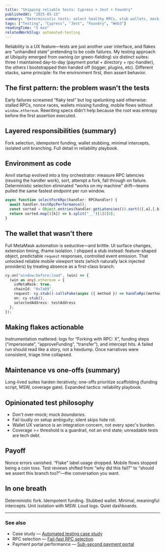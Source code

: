 ```yaml
---
title: "Shipping reliable tests: Cypress + Jest + Foundry"
publishedAt: "2025-05-15"
summary: "Deterministic tests: select healthy RPCs, stub wallets, mock external APIs, and wire coverage into CI."
tags: ["Testing", "Cypress", "Jest", "Foundry", "Web3"]
readingTime: "5 min"
relatedWorkSlug: automated-testing
---
```

Reliability is a UX feature—tests are just another user interface, and flakes are “unhandled state” pretending to be code failures. My testing approach at Ubiquity emerged from owning (or green-fielding) six distinct suites: three I maintained day-to-day (payment portal + directory + rpc-handler), the others I bootstrapped then handed off (logger, plugins, etc). Different stacks, same principle: fix the environment first, *then* assert behavior.

## The first pattern: the problem wasn't the tests
Early failures screamed “flaky test” but log spelunking said otherwise: stalled RPCs, nonce races, wallets missing funding, mobile flows without `window.ethereum`. Rewriting specs didn't help because the root was entropy before the first assertion executed.

## Layered responsibilities (summary)
Fork selection, idempotent funding, wallet stubbing, minimal intercepts, isolated unit branching. Full detail in reliability playbook.

## Environment as code
Anvil startup evolved into a tiny orchestrator: measure RPC latencies (reusing the handler work), sort, attempt a fork, fall through on failure. Deterministic selection eliminated “works on my machine” drift—teams pulled the same fastest endpoint per run window.

```ts
async function selectForkRpc(handler: RPCHandler) {
  await handler.testRpcPerformance();
  const sorted = Object.entries(handler.getLatencies()).sort(([,a],[,b]) => a - b);
  return sorted.map(([k]) => k.split("__")[1])[0];
}
```

## The wallet that wasn't there
Full MetaMask automation is seductive—and brittle. UI surface changes, extension timing, iframe isolation. I shipped a stub instead: feature-shaped object, predictable `request` responses, controlled event emission. That unlocked reliable mobile viewport tests (which naturally lack injected providers) by treating absence as a first-class branch.

```ts
cy.on("window:before:load", (win) => {
  (win as any).ethereum = {
    isMetaMask: true,
    chainId: "0x7a69",
    request: cy.stub().callsFake(async ({ method }) => handleRpc(method)),
    on: cy.stub(),
    selectedAddress: testAddress
  };
});
```

## Making flakes actionable
Instrumentation mattered: logs for “Forking with RPC: X”, funding steps (“impersonate”, “approveFunding”, “transfer”), and intercept hits. A failed run should read like a story, not a hexdump. Once narratives were consistent, triage time collapsed.

## Maintenance vs one-offs (summary)
Long-lived suites harden iteratively; one-offs prioritize scaffolding (funding script, MSW, coverage gate). Expanded tactics: reliability playbook.

## Opinionated test philosophy
- Don't over-mock; mock *boundaries*.
- Fail loudly on setup ambiguity; silent skips hide rot.
- Wallet UX variance is an integration concern, not every spec's burden.
- Coverage >= threshold is a guardrail, not an end state; unreadable tests are tech debt.

## Payoff
Nonce errors vanished. “Flake” label usage dropped. Mobile flows stopped being a coin toss. Test reviews shifted from “why did this fail?” to “should we assert this branch too?”—the conversation you want.

## In one breath
Deterministic fork. Idempotent funding. Stubbed wallet. Minimal, meaningful intercepts. Unit isolation with MSW. Loud logs. Quiet dashboards.

---

### See also
- Case study — [Automated testing case study](/work/automated-testing)
- RPC selection — [Fail-fast RPC selection](/writing/fail-fast-rpc-selection-for-real-apps)
- Payment portal performance — [Sub-second payment portal](/writing/sub-second-payment-portal)